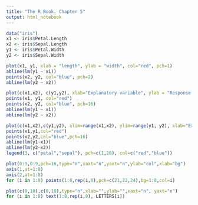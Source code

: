 ```yaml
---
title: "The R Book. Chapter 5"
output: html_notebook
---
```

```r
data("iris")
x1 <- iris$Petal.Length
x2 <- iris$Sepal.Length
y1 <- iris$Petal.Width
y2 <- iris$Sepal.Width
```

```r
plot(x1, y1, xlab = "length", ylab = "width", col="red", pch=1)
abline(lm(y1 ~ x1))
points(x2, y2, col="blue", pch=2)
abline(lm(y2 ~ x2))
```

```r
plot(c(x1,x2), c(y1,y2), xlab="Explanatory variable", ylab = "Response variable", type = "n")
points(x1, y1, col="red")
points(x2, y2, col="blue", pch=16)
abline(lm(y1 ~ x1))
abline(lm(y2 ~ x2))
```

```r
plot(c(x1,x2),c(y1,y2), xlim=range(x1,x2), ylim=range(y1, y2), xlab="Explanatory variable", ylab="Response variable", type="n")
points(x1,y1,col="red")
points(x2,y2,col="blue",pch=16)
abline(lm(y1~x1))
abline(lm(y2~x2))
legend(3, c("petal","sepal"), pch=c(1,16), col=c("red","blue"))
```

```r
plot(0:9,0:9,pch=16,type="n",xaxt="n",yaxt="n",ylab="col",xlab="bg")
axis(1,at=1:8)
axis(2,at=1:8)
for (i in 1:8) points(1:8,rep(i,8),pch=c(21,22,24),bg=1:8,col=i)
```

```r
plot(c(0,10),c(0,10),type="n",xlab="",ylab="",xaxt="n", yaxt="n")
for (i in 1:8) text(1:8,rep(i,8), LETTERS[i])
```

